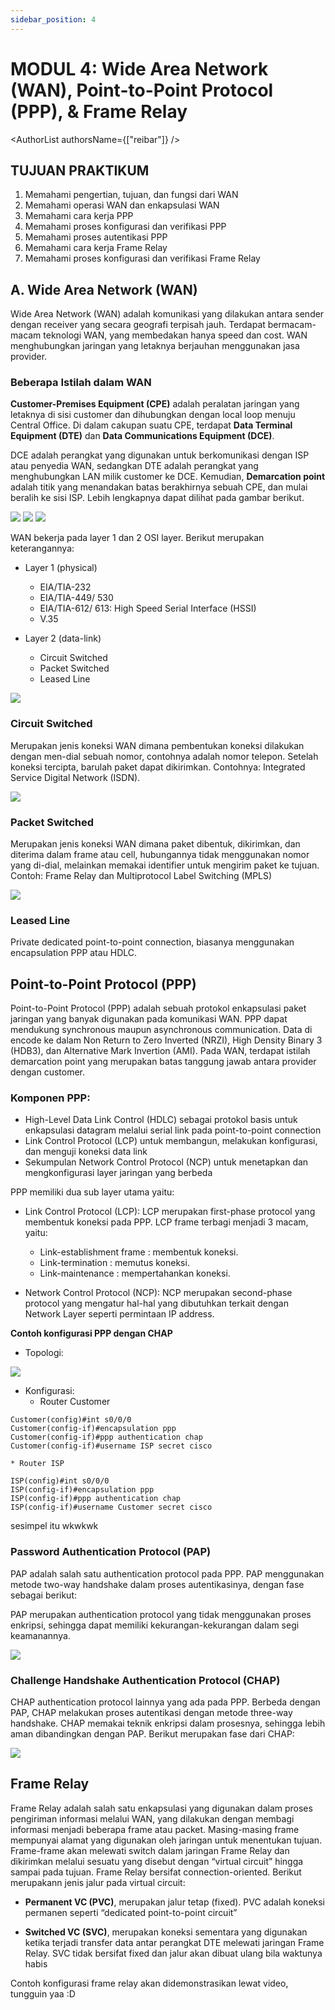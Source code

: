```yaml
---
sidebar_position: 4
---
```


# MODUL 4: Wide Area Network (WAN), Point-to-Point Protocol (PPP), & Frame Relay


<AuthorList authorsName={["reibar"]} />

## TUJUAN PRAKTIKUM 

1. Memahami pengertian, tujuan, dan fungsi dari WAN
2. Memahami operasi WAN dan enkapsulasi WAN
3. Memahami cara kerja PPP
4. Memahami proses konfigurasi dan verifikasi PPP
5. Memahami proses autentikasi PPP
6. Memahami cara kerja Frame Relay
7. Memahami proses konfigurasi dan verifikasi Frame Relay

## A. Wide Area Network (WAN)

Wide Area Network (WAN) adalah komunikasi yang dilakukan antara sender 
dengan receiver yang secara geografi terpisah jauh. Terdapat bermacam-macam 
teknologi WAN, yang membedakan hanya speed dan cost. WAN menghubungkan jaringan 
yang letaknya berjauhan menggunakan jasa provider.

### Beberapa Istilah dalam WAN

**Customer-Premises Equipment (CPE)** adalah peralatan jaringan yang letaknya di sisi
customer dan dihubungkan dengan local loop menuju Central Office.
Di dalam cakupan suatu CPE, terdapat **Data Terminal Equipment (DTE)** dan **Data Communications Equipment (DCE)**.

DCE adalah perangkat yang digunakan untuk berkomunikasi dengan ISP atau penyedia WAN, 
sedangkan DTE adalah perangkat yang menghubungkan LAN milik customer ke DCE.
Kemudian, **Demarcation point** adalah titik yang menandakan batas berakhirnya sebuah CPE, 
dan mulai beralih ke sisi ISP. Lebih lengkapnya dapat dilihat pada gambar berikut.

<img src={WANequipment}/>

<img src={equipment1}/>

<img src={equipment2}/>

WAN bekerja pada layer 1 dan 2 OSI layer. Berikut merupakan keterangannya:

* Layer 1 (physical)
    * EIA/TIA-232
    * EIA/TIA-449/ 530
    * EIA/TIA-612/ 613: High Speed Serial Interface (HSSI)
    * V.35    

* Layer 2 (data-link)
    * Circuit Switched
    * Packet Switched
    * Leased Line

<img src={OSImodel}/>    

### Circuit Switched

Merupakan jenis koneksi WAN dimana pembentukan koneksi dilakukan dengan men-dial 
sebuah nomor, contohnya adalah nomor telepon. Setelah koneksi tercipta, barulah 
paket dapat dikirimkan. 
Contohnya: Integrated Service Digital Network (ISDN).

<img src={CircuitSwitched}/>

### Packet Switched

Merupakan jenis koneksi WAN dimana paket dibentuk, dikirimkan, dan diterima 
dalam frame atau cell, hubungannya tidak menggunakan nomor yang di-dial, melainkan 
memakai identifier untuk mengirim paket ke tujuan.
Contoh: Frame Relay dan Multiprotocol Label Switching (MPLS)

<img src={PacketSwitched}/>

### Leased Line

Private dedicated point-to-point connection, biasanya menggunakan encapsulation PPP atau HDLC.

## Point-to-Point Protocol (PPP)

Point-to-Point Protocol (PPP) adalah sebuah protokol enkapsulasi paket jaringan yang
banyak digunakan pada komunikasi WAN. PPP dapat mendukung synchronous maupun
asynchronous communication. Data di encode ke dalam Non Return to Zero Inverted
(NRZI), High Density Binary 3 (HDB3), dan Alternative Mark Invertion (AMI). Pada WAN,
terdapat istilah demarcation point yang merupakan batas tanggung jawab antara provider
dengan customer.

### Komponen PPP:

*  High-Level Data Link Control (HDLC) sebagai protokol basis untuk enkapsulasi
datagram melalui serial link pada point-to-point connection
*  Link Control Protocol (LCP) untuk membangun, melakukan konfigurasi, dan menguji
koneksi data link
*  Sekumpulan Network Control Protocol (NCP) untuk menetapkan dan mengkonfigurasi
layer jaringan yang berbeda

PPP memiliki dua sub layer utama yaitu:
* Link Control Protocol (LCP):
LCP merupakan first-phase protocol yang membentuk koneksi pada PPP. LCP frame
terbagi menjadi 3 macam, yaitu:
    * Link-establishment frame : membentuk koneksi.
    * Link-termination : memutus koneksi.
    * Link-maintenance : mempertahankan koneksi.

* Network Control Protocol (NCP):
NCP merupakan second-phase protocol yang mengatur hal-hal yang dibutuhkan
terkait dengan Network Layer seperti permintaan IP address.

**Contoh konfigurasi PPP dengan CHAP**
* Topologi:

<img src={PPPtopology}/>

* Konfigurasi:
    * Router Customer
```Cisco
Customer(config)#int s0/0/0
Customer(config-if)#encapsulation ppp
Customer(config-if)#ppp authentication chap
Customer(config-if)#username ISP secret cisco
```

    * Router ISP
```Cisco
ISP(config)#int s0/0/0
ISP(config-if)#encapsulation ppp
ISP(config-if)#ppp authentication chap
ISP(config-if)#username Customer secret cisco
```

sesimpel itu wkwkwk


### Password Authentication Protocol (PAP)

PAP adalah salah satu authentication protocol pada PPP. PAP menggunakan metode
two-way handshake dalam proses autentikasinya, dengan fase sebagai berikut:

PAP merupakan authentication protocol yang tidak menggunakan proses enkripsi, sehingga
dapat memiliki kekurangan-kekurangan dalam segi keamanannya.

<img src={PAP}/>

### Challenge Handshake Authentication Protocol (CHAP)

CHAP authentication protocol lainnya yang ada pada PPP. Berbeda dengan PAP, CHAP
melakukan proses autentikasi dengan metode three-way handshake. CHAP memakai teknik
enkripsi dalam prosesnya, sehingga lebih aman dibandingkan dengan PAP. Berikut
merupakan fase dari CHAP:

<img src={CHAP}/>


## Frame Relay

Frame Relay adalah salah satu enkapsulasi yang digunakan dalam proses pengiriman
informasi melalui WAN, yang dilakukan dengan membagi informasi menjadi beberapa frame
atau packet. Masing-masing frame mempunyai alamat yang digunakan oleh jaringan untuk
menentukan tujuan. Frame-frame akan melewati switch dalam jaringan Frame Relay dan
dikirimkan melalui sesuatu yang disebut dengan “virtual circuit” hingga sampai pada tujuan.
Frame Relay bersifat connection-oriented. Berikut merupakann jenis jalur pada virtual circuit:

* **Permanent VC (PVC)**, merupakan jalur tetap (fixed). PVC adalah koneksi permanen
seperti “dedicated point-to-point circuit”

* **Switched VC (SVC)**, merupakan koneksi sementara yang digunakan ketika terjadi
transfer data antar perangkat DTE melewati jaringan Frame Relay. SVC tidak bersifat
fixed dan jalur akan dibuat ulang bila waktunya habis

Contoh konfigurasi frame relay akan didemonstrasikan lewat video, tungguin yaa :D